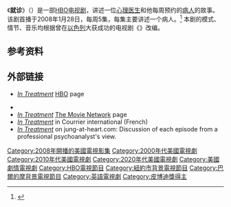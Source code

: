 {{noteTA
|G1=TV
|G2=Show
|T=zh-tw:治療中，請勿打擾;zh-hans:就诊;zh-hk:望聞問切;
|1=zh-tw:治療中，請勿打擾;zh-hans:就诊;zh-hk:望聞問切;
}}
{{Infobox Television
| show_name            = 就诊
| image                = <!-- 檔案不存在 [[File:In_Treatment_logo.jpg|270px]] -->
| caption              = ''In Treatment'' logo
| genre                = [[电视剧|电视剧]]
| creator              = [[Hagai_Levi|Hagai Levi]]
| starring             = [[Gabriel_Byrne|Gabriel Byrne]]<br />[[Dianne_Wiest|Dianne Wiest]]<br />[[Melissa_George|Melissa George]]<br />[[Blair_Underwood|Blair Underwood]]<br />[[Mia_Wasikowska|Mia Wasikowska]]<br />[[Embeth_Davidtz|Embeth Davidtz]]<br />[[Josh_Charles|Josh Charles]]<br />[[Michelle_Forbes|Michelle Forbes]]
| theme_music_composer = [[Avi_Belleli|Avi Belleli]]
| country              = {{USA}}
| language             = [[英语|英语]]
| num_seasons          = 3
| num_episodes         = 106 
| list_episodes        = 
| executive_producer   = [[Rodrigo_Garcia|Rodrigo Garcia]]<br />Steve Levinson<br />[[Hagai_Levi|Hagai Levi]]<br />[[Mark_Wahlberg|Mark Wahlberg]]
| location             = 
| runtime              = 约 30分钟
| network              = [[HBO|HBO]]
| picture_format       = 
| audio_format         = 
| first_aired          = 2008年1月28日
| last_aired           = 至今
| related              = ''[[Betipul|Betipul]]''
| website              = http://www.hbo.com/intreatment/ 
| imdb_id              = 0835434
| tv_com_id            = 68720
| show_name_zh-hk      = 望聞問切
| show_name_zh-tw      = 治療中，請勿打擾
}}

《'''就诊'''》（{{lang-en|''In Treatment''}}）是一部[[HBO|HBO]][[电视剧|电视剧]]，讲述一位[[心理医生|心理医生]]和他每周预约的[[病人|病人]]的故事。该剧首播于2008年1月28日，每周5集，每集主要讲述一个病人。<ref>{{cite web |url=http://smallscreen.monstersandcritics.com/news/article_1383048.php/HBO_announces_January_2008_schedule# |title=HBO announces January 2008 schedule |work=[[Monsters_and_Critics|Monsters and Critics]] |first=Stone |last=Martindale |date=2007-12-24 |accessdate=2008-03-05 |deadurl=yes |archiveurl=https://web.archive.org/web/20080117064914/http://smallscreen.monstersandcritics.com/news/article_1383048.php/HBO_announces_January_2008_schedule |archivedate=2008-01-17 }}</ref> 本剧的模式、情节、音乐均根据曾在[[以色列|以色列]]大获成功的电视剧《{{link-he|就诊 (以色列电视剧)|בטיפול|就诊}}》改编。

==参考资料==
{{reflist}}

==外部链接==
*[http://www.hbo.com/intreatment/ ''In Treatment''] {{WebCite|url=https://www.webcitation.org/664Kd9wZY?url=http://www.hbo.com/in-treatment |date=20120310215343 |dateformat=iso }} [[HBO|HBO]] page

*{{imdb title|id=0835434}}
*[http://www.themovienetwork.ca/intreatment/ ''In Treatment'']{{dead link|date=2017年12月 |bot=InternetArchiveBot |fix-attempted=yes }} [[The_Movie_Network|The Movie Network]] page
*[http://www.courrierinternational.com/article.asp?obj_id=82145 ''In Treatment''] {{Wayback|url=http://www.courrierinternational.com/article.asp?obj_id=82145 |date=20080522102837 }} in Courrier international (French)
*[http://www.jung-at-heart.com/jung_at_heart/ ''In Treatment''] {{Wayback|url=http://www.jung-at-heart.com/jung_at_heart/ |date=20080422104901 }} on jung-at-heart.com: Discussion of each episode from a professional psychoanalyst's view.
{{tv-stub}}
{{HBO电视节目|current}}
{{DEFAULTSORT:In Treatment}}
[[Category:2008年開播的美國電視影集|Category:2008年開播的美國電視影集]]
[[Category:2000年代美國電視劇|Category:2000年代美國電視劇]]
[[Category:2010年代美國電視劇|Category:2010年代美國電視劇]]
[[Category:2020年代美國電視劇|Category:2020年代美國電視劇]]
[[Category:美國劇情電視劇|Category:美國劇情電視劇]]
[[Category:HBO電視節目|Category:HBO電視節目]]
[[Category:紐約市背景電視節目|Category:紐約市背景電視節目]]
[[Category:巴爾的摩背景電視節目|Category:巴爾的摩背景電視節目]]
[[Category:英語電視劇|Category:英語電視劇]]
[[Category:皮博迪獎得主|Category:皮博迪獎得主]]